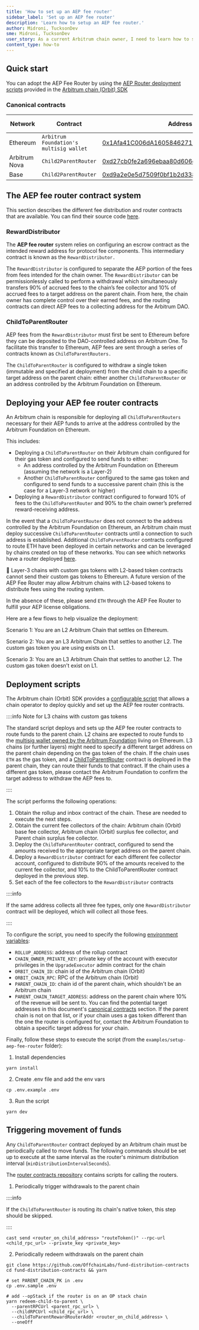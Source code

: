 ```yaml
---
title: 'How to set up an AEP fee router'
sidebar_label: 'Set up an AEP fee router'
description: 'Learn how to setup an AEP fee router.'
author: Midroni, TucksonDev
sme: Midroni, TucksonDev
user_story: As a current Arbitrum chain owner, I need to learn how to set up an AEP fee router.
content_type: how-to
---
```


## Quick start

You can adopt the AEP Fee Router by using the [AEP Router deployment scripts](https://github.com/OffchainLabs/arbitrum-orbit-sdk/tree/main/examples/setup-aep-fee-router) provided in the [Arbitrum chain (Orbit) SDK](https://github.com/OffchainLabs/arbitrum-orbit-sdk/tree/main)

### Canonical contracts

| Network       | Contract                                | Address                                                                                                                   | Configured for  |
| ------------- | --------------------------------------- | ------------------------------------------------------------------------------------------------------------------------- | --------------- |
| Ethereum      | `Arbitrum Foundation's multisig wallet` | [0x1Afa41C006dA1605846271E7bdae942F2787f941](https://etherscan.io/address/0x1Afa41C006dA1605846271E7bdae942F2787f941)     | `ETH`, `ERC-20` |
| Arbitrum Nova | `Child2ParentRouter`                    | [0xd27cb0fe2a696ebaa80d606ce0edf55aabaeab84](https://nova.arbiscan.io/address/0xd27cb0fe2a696ebaa80d606ce0edf55aabaeab84) | `ETH`           |
| Base          | `Child2ParentRouter`                    | [0xd9a2e0e5d7509f0bf1b2d33884f8c1b4d4490879](https://basescan.org/address/0xd9a2e0e5d7509f0bf1b2d33884f8c1b4d4490879)     | `ETH`           |

## The AEP fee router contract system

This section describes the different fee distribution and router contracts that are available. You can find their source code [here](https://github.com/OffchainLabs/fund-distribution-contracts/tree/main/src/FeeRouter).

### RewardDistributor

The **AEP fee router** system relies on configuring an escrow contract as the intended reward address for protocol fee components. This intermediary contract is known as the `RewardDistributor.`

The `RewardDistributor` is configured to separate the AEP portion of the fees from fees intended for the chain owner. The `RewardDistributor` can be permissionlessly called to perform a withdrawal which simultaneously transfers 90% of accrued fees to the chain’s fee collector and 10% of accrued fees to a target address on the parent chain. From here, the chain owner has complete control over their earned fees, and the routing contracts can direct AEP fees to a collecting address for the Arbitrum DAO.

### ChildToParentRouter

AEP fees from the `RewardDistributor` must first be sent to Ethereum before they can be deposited to the DAO-controlled address on Arbitrum One. To facilitate this transfer to Ethereum, AEP fees are sent through a series of contracts known as `ChildToParentRouters.`

The `ChildToParentRouter` is configured to withdraw a single token (immutable and specified at deployment) from the child chain to a specific target address on the parent chain: either another `ChildToParentRouter` or an address controlled by the Arbitrum Foundation on Ethereum.

## Deploying your AEP fee router contracts

An Arbitrum chain is responsible for deploying all `ChildToParentRouters` necessary for their AEP funds to arrive at the address controlled by the Arbitrum Foundation on Ethereum.

This includes:

- Deploying a `ChildToParentRouter` on their Arbitrum chain configured for their gas token and configured to send funds to either:
  - An address controlled by the Arbitrum Foundation on Ethereum (assuming the network is a Layer-2)
  - Another `ChildToParentRouter` configured to the same gas token and configured to send funds to a successive parent chain (this is the case for a Layer-3 network or higher)
- Deploying a `RewardDistributor` contract configured to forward 10% of fees to the `ChildToParentRouter` and 90% to the chain owner’s preferred reward-receiving address.

In the event that a `ChildToParentRouter` does not connect to the address controlled by the Arbitrum Foundation on Ethereum, an Arbitrum chain must deploy successive `ChildToParentRouter` contracts until a connection to such address is established. Additional `ChildToParentRouter` contracts configured to route ETH have been deployed in certain networks and can be leveraged by chains created on top of these networks. You can see which networks have a router deployed [here](#canonical-contracts).

<aside>
🚨 Layer-3 chains with custom gas tokens with L2-based token contracts cannot send their custom gas tokens to Ethereum. A future version of the AEP Fee Router may allow Arbitrum chains with L2-based tokens to distribute fees using the routing system.

In the absence of these, please send `ETH` through the AEP Fee Router to fulfill your AEP license obligations.

</aside>

Here are a few flows to help visualize the deployment:

Scenario 1: You are an L2 Arbitrum Chain that settles on Ethereum.

Scenario 2: You are an L3 Arbitrum Chain that settles to another L2. The custom gas token you are using exists on L1.

Scenario 3: You are an L3 Arbitrum Chain that settles to another L2. The custom gas token doesn't exist on L1.

## Deployment scripts

The Arbitrum chain (Orbit) SDK provides a [configurable script](https://github.com/OffchainLabs/arbitrum-orbit-sdk/tree/main/examples/setup-aep-fee-router) that allows a chain operator to deploy quickly and set up the AEP fee router contracts.

::::info Note for L3 chains with custom gas tokens

The standard script deploys and sets up the AEP fee router contracts to route funds to the parent chain.
L2 chains are expected to route funds to the [multisig wallet owned by the Arbitrum Foundation](#canonical-contracts) living on Ethereum.
L3 chains (or further layers) might need to specify a different target address on the parent chain depending on the gas token of the chain. If the chain uses `ETH` as the gas token, and a [ChildToParentRouter](#canonical-contracts) contract is deployed in the parent chain, they can route their funds to that contract. If the chain uses a different gas token, please contact the Arbitrum Foundation to confirm the target address to withdraw the AEP fees to.

::::

The script performs the following operations:

1. Obtain the rollup and inbox contract of the chain. These are needed to execute the next steps.
2. Obtain the current fee collectors of the chain: Arbitrum chain (Orbit) base fee collector, Arbitrum chain (Orbit) surplus fee collector, and Parent chain surplus fee collector.
3. Deploy the `ChildToParentRouter` contract, configured to send the amounts received to the appropriate target address on the parent chain.
4. Deploy a `RewardDistributor` contract for each different fee collector account, configured to distribute 90% of the amounts received to the current fee collector, and 10% to the ChildToParentRouter contract deployed in the previous step.
5. Set each of the fee collectors to the `RewardDistributor` contracts

::::info

If the same address collects all three fee types, only one `RewardDistributor` contract will be deployed, which will collect all those fees.

::::

To configure the script, you need to specify the following [environment variables](https://github.com/OffchainLabs/arbitrum-orbit-sdk/blob/main/examples/setup-aep-fee-router/.env.example):

- `ROLLUP_ADDRESS`: address of the rollup contract
- `CHAIN_OWNER_PRIVATE_KEY`: private key of the account with executor privileges in the `UpgradeExecutor` admin contract for the chain
- `ORBIT_CHAIN_ID`: chain id of the Arbitrum chain (Orbit)
- `ORBIT_CHAIN_RPC`: RPC of the Arbitrum chain (Orbit)
- `PARENT_CHAIN_ID`: chain id of the parent chain, which shouldn't be an Arbitrum chain
- `PARENT_CHAIN_TARGET_ADDRESS`: address on the parent chain where 10% of the revenue will be sent to. You can find the potential target addresses in this document's [canonical contracts](#canonical-contracts) section. If the parent chain is not on that list, or if your chain uses a gas token different than the one the router is configured for, contact the Arbitrum Foundation to obtain a specific target address for your chain.

Finally, follow these steps to execute the script (from the `examples/setup-aep-fee-router` folder):

1. Install dependencies

```shell
yarn install
```

2. Create .env file and add the env vars

```shell
cp .env.example .env
```

3. Run the script

```shell
yarn dev
```

## Triggering movement of funds

Any `ChildToParentRouter` contract deployed by an Arbitrum chain must be periodically called to move funds.
The following commands should be set up to execute at the same interval as the router's minimum distribution interval (`minDistributionIntervalSeconds`).

The [router contracts repository](https://github.com/OffchainLabs/fund-distribution-contracts) contains scripts for calling the routers.

1. Periodically trigger withdrawals to the parent chain

::::info

If the `ChildToParentRouter` is routing its chain's native token, this step should be skipped.

::::

```shell
cast send <router_on_child_address> "routeToken()" --rpc-url <child_rpc_url> --private_key <private_key>
```

2. Periodically redeem withdrawals on the parent chain

```shell
git clone https://github.com/OffchainLabs/fund-distribution-contracts
cd fund-distribution-contracts && yarn

# set PARENT_CHAIN_PK in .env
cp .env.sample .env

# add --opStack if the router is on an OP stack chain
yarn redeem-child-to-parent \
  --parentRPCUrl <parent_rpc_url> \
  --childRPCUrl <child_rpc_url> \
  --childToParentRewardRouterAddr <router_on_child_address> \
  --oneOff
```
